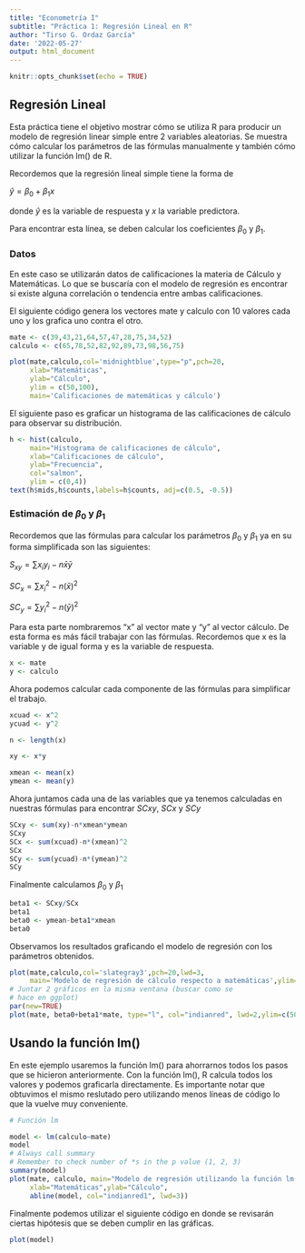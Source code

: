 ```yaml
---
title: "Econometría I"
subtitle: "Práctica 1: Regresión Lineal en R"
author: "Tirso G. Ordaz García"
date: '2022-05-27'
output: html_document
---
```


```r
knitr::opts_chunk$set(echo = TRUE)
```

## Regresión Lineal

Esta práctica tiene el objetivo mostrar cómo se utiliza R para producir un modelo de regresión linear simple entre 2 variables aleatorias. Se muestra cómo calcular los parámetros de las fórmulas manualmente y también cómo utilizar la función lm() de R.

Recordemos que la regresión lineal simple tiene la forma de

$\hat{y}=\beta_0+\beta_1x$

donde $\hat{y}$ es la variable de respuesta y $x$ la variable predictora.

Para encontrar esta línea, se deben calcular los coeficientes $\beta_0$ y $\beta_1$.

### Datos

En este caso se utilizarán datos de calificaciones la materia de Cálculo y Matemáticas. Lo que se buscaría con el modelo de regresión es encontrar si existe alguna correlación o tendencia entre ambas calificaciones.

El siguiente código genera los vectores mate y calculo con 10 valores cada uno y los grafica uno contra el otro.

```r
mate <- c(39,43,21,64,57,47,28,75,34,52)
calculo <- c(65,78,52,82,92,89,73,98,56,75)

plot(mate,calculo,col='midnightblue',type="p",pch=20,
     xlab="Matemáticas",
     ylab="Cálculo",
     ylim = c(50,100),
     main='Calificaciones de matemáticas y cálculo')
```

El siguiente paso es graficar un histograma de las calificaciones de cálculo para observar su distribución.

```r
h <- hist(calculo,
     main="Histograma de calificaciones de cálculo",
     xlab="Calificaciones de cálculo",
     ylab="Frecuencia",
     col="salmon",
     ylim = c(0,4))
text(h$mids,h$counts,labels=h$counts, adj=c(0.5, -0.5))

```

### Estimación de $\beta_0$ y $\beta_1$

Recordemos que las fórmulas para calcular los parámetros $\beta_0$ y $\beta_1$ ya en su forma simplificada son las siguientes:

$S_{xy} = \sum x_i y_i - n \bar{x} \bar{y}$

$SC_{x} = \sum x^2_i - n (\bar{x})^2$

$SC_{y} = \sum y^2_i - n (\bar{y})^2$

Para esta parte nombraremos "x" al vector mate y "y" al vector cálculo. De esta forma es más fácil trabajar con las fórmulas. Recordemos que x es la variable y de igual forma y es la variable de respuesta.

```r
x <- mate
y <- calculo
```

Ahora podemos calcular cada componente de las fórmulas para simplificar el trabajo.

```r
xcuad <- x^2
ycuad <- y^2

n <- length(x)

xy <- x*y

xmean <- mean(x)
ymean <- mean(y)
```

Ahora juntamos cada una de las variables que ya tenemos calculadas en nuestras fórmulas para encontrar $SCxy$, $SCx$ y $SCy$

```r
SCxy <- sum(xy)-n*xmean*ymean
SCxy
SCx <- sum(xcuad)-n*(xmean)^2
SCx
SCy <- sum(ycuad)-n*(ymean)^2
SCy
```

Finalmente calculamos $\beta_0$ y $\beta_1$

```r
beta1 <- SCxy/SCx
beta1
beta0 <- ymean-beta1*xmean
beta0
```

Observamos los resultados graficando el modelo de regresión con los parámetros obtenidos.

```r
plot(mate,calculo,col='slategray3',pch=20,lwd=3,
     main='Modelo de regresión de cálculo respecto a matemáticas',ylim=c(50,100),xlab="",ylab="")
# Juntar 2 gráficos en la misma ventana (buscar como se
# hace en ggplot)
par(new=TRUE)
plot(mate, beta0+beta1*mate, type="l", col="indianred", lwd=2,ylim=c(50,100),xlab="Matemáticas",ylab="Cálculo")
```

## Usando la función lm()

En este ejemplo usaremos la función lm() para ahorrarnos todos los pasos que se hicieron anteriormente. Con la función lm(), R calcula todos los valores y podemos graficarla directamente. Es importante notar que obtuvimos el mismo reslutado pero utilizando menos líneas de código lo que la vuelve muy conveniente.

```r
# Función lm

model <- lm(calculo~mate)
model
# Always call summary
# Remember to check number of *s in the p value (1, 2, 3)
summary(model)
plot(mate, calculo, main="Modelo de regresión utilizando la función lm()",col='slategray4',pch=20,lwd=2,ylim=c(50,100),
     xlab="Matemáticas",ylab="Cálculo",
     abline(model, col="indianred1", lwd=3))
```


Finalmente podemos utilizar el siguiente código en donde se revisarán ciertas hipótesis que se deben cumplir en las gráficas.

```r
plot(model)

```



